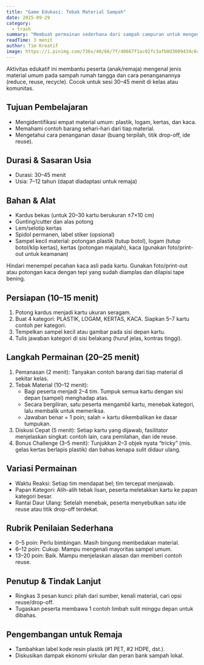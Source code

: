 ```yaml
---
title: "Game Edukasi: Tebak Material Sampah"
date: 2025-09-29
category:
  - trash
summary: "Membuat permainan sederhana dari sampah campuran untuk mengenal jenis material."
readTime: 3 menit
author: Tim Kreatif
image: https://i.pinimg.com/736x/40/66/7f/40667f1ac02fc3afb0d3009434c64c25.jpg
---
```


Aktivitas edukatif ini membantu peserta (anak/remaja) mengenal jenis material umum pada sampah rumah tangga dan cara penanganannya (reduce, reuse, recycle). Cocok untuk sesi 30–45 menit di kelas atau komunitas.

## Tujuan Pembelajaran

- Mengidentifikasi empat material umum: plastik, logam, kertas, dan kaca.
- Memahami contoh barang sehari-hari dari tiap material.
- Mengetahui cara penanganan dasar (buang terpilah, titik drop-off, ide reuse).

## Durasi & Sasaran Usia

- Durasi: 30–45 menit
- Usia: 7–12 tahun (dapat diadaptasi untuk remaja)

## Bahan & Alat

- Kardus bekas (untuk 20–30 kartu berukuran ±7×10 cm)
- Gunting/cutter dan alas potong
- Lem/selotip kertas
- Spidol permanen, label stiker (opsional)
- Sampel kecil material: potongan plastik (tutup botol), logam (tutup botol/klip kertas), kertas (potongan majalah), kaca (gunakan foto/print-out untuk keamanan)

<TipBox title="Keamanan">
  Hindari menempel pecahan kaca asli pada kartu. Gunakan foto/print-out atau
  potongan kaca dengan tepi yang sudah diamplas dan dilapisi tape bening.
</TipBox>

## Persiapan (10–15 menit)

1. Potong kardus menjadi kartu ukuran seragam.
2. Buat 4 kategori: PLASTIK, LOGAM, KERTAS, KACA. Siapkan 5–7 kartu contoh per kategori.
3. Tempelkan sampel kecil atau gambar pada sisi depan kartu.
4. Tulis jawaban kategori di sisi belakang (huruf jelas, kontras tinggi).

## Langkah Permainan (20–25 menit)

1. Pemanasan (2 menit): Tanyakan contoh barang dari tiap material di sekitar kelas.
2. Tebak Material (10–12 menit):
   - Bagi peserta menjadi 2–4 tim. Tumpuk semua kartu dengan sisi depan (sampel) menghadap atas.
   - Secara bergiliran, satu peserta mengambil kartu, menebak kategori, lalu membalik untuk memeriksa.
   - Jawaban benar = 1 poin; salah = kartu dikembalikan ke dasar tumpukan.
3. Diskusi Cepat (5 menit): Setiap kartu yang dijawab, fasilitator menjelaskan singkat: contoh lain, cara pemilahan, dan ide reuse.
4. Bonus Challenge (3–5 menit): Tunjukkan 2–3 objek nyata “tricky” (mis. gelas kertas berlapis plastik) dan bahas kenapa sulit didaur ulang.

## Variasi Permainan

- Waktu Reaksi: Setiap tim mendapat bel; tim tercepat menjawab.
- Papan Kategori: Alih-alih tebak lisan, peserta meletakkan kartu ke papan kategori besar.
- Rantai Daur Ulang: Setelah menebak, peserta menyebutkan satu ide reuse atau titik drop-off terdekat.

## Rubrik Penilaian Sederhana

- 0–5 poin: Perlu bimbingan. Masih bingung membedakan material.
- 6–12 poin: Cukup. Mampu mengenali mayoritas sampel umum.
- 13–20 poin: Baik. Mampu menjelaskan alasan dan memberi contoh reuse.

## Penutup & Tindak Lanjut

- Ringkas 3 pesan kunci: pilah dari sumber, kenali material, cari opsi reuse/drop-off.
- Tugaskan peserta membawa 1 contoh limbah sulit minggu depan untuk dibahas.

## Pengembangan untuk Remaja

- Tambahkan label kode resin plastik (#1 PET, #2 HDPE, dst.).
- Diskusikan dampak ekonomi sirkular dan peran bank sampah lokal.

